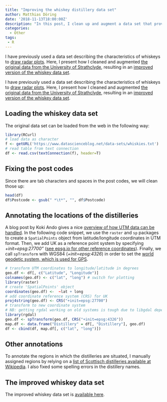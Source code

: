 ```yaml
---
title: "Improving the whiskey distillery data set"
author: Matthias Döring
date: '2018-11-13T18:00:00Z'
description: "In this post, I clean up and augment a data set that provides their taste characteristics. The improved data set is augmented with the regions where the distilleries are situated, as well as their geological location in terms of longitude and latitude."
categories:
  - Other
tags:
 - R
---
```


I have previously used a data set describing the characteristics of whiskeys to [draw radar plots](/post/data-visualization/radar-plot/). Here, I present how I cleaned and augmented [the original data from the University of Strathclyde](http://outreach.mathstat.strath.ac.uk/outreach/nessie/datasets/whiskies.txt), resulting in an [improved version of the whiskey data set](https://www.datascienceblog.net/data-sets/whiskies.csv).

<!--more-->
I have previously used a data set describing the characteristics of whiskeys to [draw radar plots](/post/data-visualization/radar-plot/). Here, I present how I cleaned and augmented [the original data from the University of Strathclyde](http://outreach.mathstat.strath.ac.uk/outreach/nessie/datasets/whiskies.txt), resulting in an [improved version of the whiskey data set](https://www.datascienceblog.net/data-sets/whiskies.csv).

## Loading the whiskey data set

The original data set can be loaded from the web in the following way:

```r
library(RCurl)
# load data as character
f <- getURL('https://www.datascienceblog.net/data-sets/whiskies.txt')
# read table from text connection
df <- read.csv(textConnection(f), header=T)
```

## Fixing the post codes

Since there are tab characters and spaces in the post codes, we will clean those up:

```r
head(df)
df$Postcode <- gsub(" *\t*", "", df$Postcode)
```

## Annotating the locations of the distilleries

A blog post by Koki Ando gives a nice [overview of how UTM data can be handled](https://rstudio-pubs-static.s3.amazonaws.com/375481_d2605e8726364d30a5b20c6974710cf5.html). In the following code snippet, we use the ```raster``` and ```sp``` packages to create a ```SpatialPoints``` object from latitude/longitude coordinates in UTM format. Then, we add UK as a reference point system by specifying *+init=epsg:27700"* ([see epsg.io for other reference coordinates](https://epsg.io)). Finally, we call ```spTransform``` with WGS84 (*+init=epsg:4326*) in order to set the [world geodetic system, which is used for GPS](https://epsg.io/4326).

```r
# transform UTM coordinates to longitude/latitude in degrees
geo.df <- df[, c("Latitude", "Longitude")]
colnames(geo.df) <- c("lat", "long") # switch for plotting
library(raster)
# create 'SpatialPoints' object
coordinates(geo.df) <-  ~lat + long
# add coordinate reference system (CRS) for UK
proj4string(geo.df) <- CRS("+init=epsg:27700")
# transform to new coordinate system
# NB: getting rgdal working on old systems is tough due to libgdal dependency
library(rgdal)
geo.df <- spTransform(geo.df, CRS("+init=epsg:4326"))
map.df <- data.frame("Distillery" = df[, "Distillery"], geo.df)
df <- cbind(df, map.df[, c("lat", "long")])
```

## Other annotations

To annotate the regions in which the distilleries are situated, I manually assigned regions by relying on a [list of Scottisch distilleries available at Wikipedia](https://en.wikipedia.org/wiki/List_of_whisky_distilleries_in_Scotland). I also fixed some spelling errors in the distillery names.

## The improved whiskey data set

The improved whiskey data set is [available here](https://www.datascienceblog.net/data-sets/whiskies.csv).
